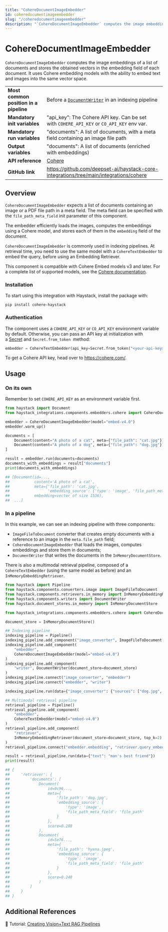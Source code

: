 ```yaml
---
title: "CohereDocumentImageEmbedder"
id: coheredocumentimageembedder
slug: "/coheredocumentimageembedder"
description: "`CohereDocumentImageEmbedder` computes the image embeddings of a list of documents and stores the obtained vectors in the embedding field of each document. It uses Cohere embedding models with the ability to embed text and images into the same vector space."
---
```


# CohereDocumentImageEmbedder

`CohereDocumentImageEmbedder` computes the image embeddings of a list of documents and stores the obtained vectors in the embedding field of each document. It uses Cohere embedding models with the ability to embed text and images into the same vector space.

|                                        |                                                                                          |
| -------------------------------------- | ---------------------------------------------------------------------------------------- |
| **Most common position in a pipeline** | Before a [`DocumentWriter`](../writers/documentwriter.mdx) in an indexing pipeline                |
| **Mandatory init variables**           | "api_key": The Cohere API key. Can be set with `COHERE_API_KEY` or `CO_API_KEY` env var. |
| **Mandatory run variables**            | "documents": A list of documents, with a meta field containing an image file path        |
| **Output variables**                   | "documents": A list of documents (enriched with embeddings)                              |
| **API reference**                      | [Cohere](/reference/integrations-cohere)                                                        |
| **GitHub link**                        | https://github.com/deepset-ai/haystack-core-integrations/tree/main/integrations/cohere |

## Overview

`CohereDocumentImageEmbedder` expects a list of documents containing an image or a PDF file path in a meta field. The meta field can be specified with the `file_path_meta_field` init parameter of this component.

The embedder efficiently loads the images, computes the embeddings using a Cohere model, and stores each of them in the `embedding` field of the document.

`CohereDocumentImageEmbedder` is commonly used in indexing pipelines. At retrieval time, you need to use the same model with a `CohereTextEmbedder` to embed the query, before using an Embedding Retriever.

This component is compatible with Cohere Embed models v3 and later. For a complete list of supported models, see the [Cohere documentation](https://docs.cohere.com/docs/models#embed).

### Installation

To start using this integration with Haystack, install the package with:

```shell
pip install cohere-haystack
```

### Authentication

The component uses a `COHERE_API_KEY` or `CO_API_KEY` environment variable by default. Otherwise, you can pass an API key at initialization with a [Secret](/docs/secret-management) and `Secret.from_token`  method:

```python
embedder = CohereTextEmbedder(api_key=Secret.from_token("<your-api-key>"))
```

To get a Cohere API key, head over to https://cohere.com/.

## Usage

### On its own

Remember to set `COHERE_API_KEY` as an environment variable first.

```python
from haystack import Document
from haystack_integrations.components.embedders.cohere import CohereDocumentImageEmbedder

embedder = CohereDocumentImageEmbedder(model="embed-v4.0")
embedder.warm_up()

documents = [
    Document(content="A photo of a cat", meta={"file_path": "cat.jpg"}),
    Document(content="A photo of a dog", meta={"file_path": "dog.jpg"}),
]

result = embedder.run(documents=documents)
documents_with_embeddings = result["documents"]
print(documents_with_embeddings)

## [Document(id=...,
##           content='A photo of a cat',
##           meta={'file_path': 'cat.jpg',
##                 'embedding_source': {'type': 'image', 'file_path_meta_field': 'file_path'}},
##           embedding=vector of size 1536),
##  ...]
```

### In a pipeline

In this example, we can see an indexing pipeline with three components:

- `ImageFileToDocument` converter that creates empty documents with a reference to an image in the `meta.file_path` field;
- `CohereDocumentImageEmbedder` that loads the images, computes embeddings and store them in documents;
- `DocumentWriter` that writes the documents in the `InMemoryDocumentStore`.

There is also a multimodal retrieval pipeline, composed of a `CohereTextEmbedder` (using the same model as before) and an `InMemoryEmbeddingRetriever`.

```python
from haystack import Pipeline
from haystack.components.converters.image import ImageFileToDocument
from haystack.components.retrievers.in_memory import InMemoryEmbeddingRetriever
from haystack.components.writers import DocumentWriter
from haystack.document_stores.in_memory import InMemoryDocumentStore

from haystack_integrations.components.embedders.cohere import CohereDocumentImageEmbedder, CohereTextEmbedder

document_store = InMemoryDocumentStore()

## Indexing pipeline
indexing_pipeline = Pipeline()
indexing_pipeline.add_component("image_converter", ImageFileToDocument())
indexing_pipeline.add_component(
    "embedder",
    CohereDocumentImageEmbedder(model="embed-v4.0")
)
indexing_pipeline.add_component(
    "writer", DocumentWriter(document_store=document_store)
)
indexing_pipeline.connect("image_converter", "embedder")
indexing_pipeline.connect("embedder", "writer")

indexing_pipeline.run(data={"image_converter": {"sources": ["dog.jpg", "hyena.jpeg"]}})

## Multimodal retrieval pipeline
retrieval_pipeline = Pipeline()
retrieval_pipeline.add_component(
    "embedder",
    CohereTextEmbedder(model="embed-v4.0")
)
retrieval_pipeline.add_component(
    "retriever",
    InMemoryEmbeddingRetriever(document_store=document_store, top_k=2)
)
retrieval_pipeline.connect("embedder.embedding", "retriever.query_embedding")

result = retrieval_pipeline.run(data={"text": "man's best friend"})
print(result)

## {
##     'retriever': {
##         'documents': [
##             Document(
##                 id=0c96...,
##                 meta={
##                     'file_path': 'dog.jpg',
##                     'embedding_source': {
##                         'type': 'image',
##                         'file_path_meta_field': 'file_path'
##                     }
##                 },
##                 score=0.288
##             ),
##             Document(
##                 id=5e76...,
##                 meta={
##                     'file_path': 'hyena.jpeg',
##                     'embedding_source': {
##                         'type': 'image',
##                         'file_path_meta_field': 'file_path'
##                     }
##                 },
##                 score=0.248
##             )
##         ]
##     }
## }
```

## Additional References

:notebook: Tutorial: [Creating Vision+Text RAG Pipelines](https://haystack.deepset.ai/tutorials/46_multimodal_rag)
